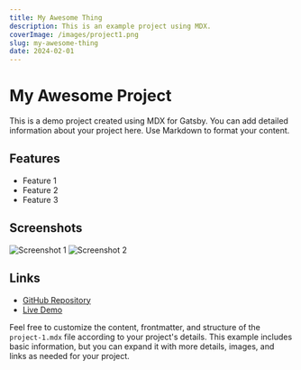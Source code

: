 ```yaml
---
title: My Awesome Thing
description: This is an example project using MDX.
coverImage: /images/project1.png
slug: my-awesome-thing
date: 2024-02-01
---
```


# My Awesome Project

This is a demo project created using MDX for Gatsby. You can add detailed information about your project here. Use Markdown to format your content.

## Features

- Feature 1
- Feature 2
- Feature 3

## Screenshots

![Screenshot 1](../../images/profile.png)
![Screenshot 2](/images/screenshot2.png)

## Links

- [GitHub Repository](https://github.com/your-username/my-awesome-project)
- [Live Demo](https://www.example.com/my-awesome-project)

Feel free to customize the content, frontmatter, and structure of the `project-1.mdx` file according to your project's details. This example includes basic information, but you can expand it with more details, images, and links as needed for your project.
